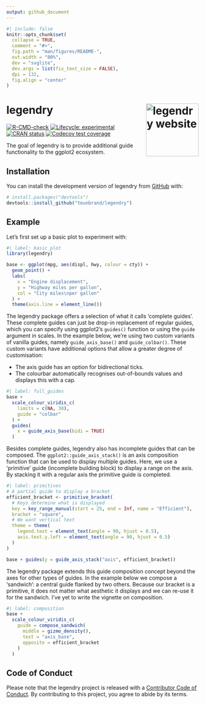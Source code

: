 ```yaml
---
output: github_document
---
```


<!-- README.md is generated from README.Rmd. Please edit that file -->

```r
#| include: false
knitr::opts_chunk$set(
  collapse = TRUE,
  comment = "#>",
  fig.path = "man/figures/README-",
  out.width = "80%",
  dev = "svglite",
  dev.args = list(fix_text_size = FALSE),
  dpi = 132,
  fig.align = "center"
)
```

# legendry <a href="https://teunbrand.github.io/legendry/"><img src="man/figures/logo.png" align="right" height="138" alt="legendry website" /></a>

<!-- badges: start -->
[![R-CMD-check](https://github.com/teunbrand/legendry/actions/workflows/R-CMD-check.yaml/badge.svg)](https://github.com/teunbrand/legendry/actions/workflows/R-CMD-check.yaml)
[![Lifecycle: experimental](https://img.shields.io/badge/lifecycle-experimental-orange.svg)](https://lifecycle.r-lib.org/articles/stages.html#experimental)
[![CRAN status](https://www.r-pkg.org/badges/version/legendry)](https://CRAN.R-project.org/package=legendry)
[![Codecov test coverage](https://codecov.io/gh/teunbrand/legendry/graph/badge.svg)](https://app.codecov.io/gh/teunbrand/legendry)
<!-- badges: end -->

The goal of legendry is to provide additional guide functionality to the ggplot2 ecosystem.

## Installation

You can install the development version of legendry from [GitHub](https://github.com/) with:

``` r
# install.packages("devtools")
devtools::install_github("teunbrand/legendry")
```

## Example

Let's first set up a basic plot to experiment with:

```r
#| label: basic_plot
library(legendry)

base <- ggplot(mpg, aes(displ, hwy, colour = cty)) +
  geom_point() +
  labs(
    x = "Engine displacement",
    y = "Highway miles per gallon",
    col = "City miles\nper gallon"
  ) +
  theme(axis.line = element_line())
```

The legendry package offers a selection of what it calls 'complete guides'. 
These complete guides can just be drop-in replacement of regular guides, which you can specify using ggplot2's `guides()` function or using the `guide` argument in scales.
In the example below, we're using two custom variants of vanilla guides, namely `guide_axis_base()` and `guide_colbar()`. These custom variants have additional options that allow a greater degree of customisation: 

* The axis guide has an option for bidirectional ticks.
* The colourbar automatically recognises out-of-bounds values and displays this with a cap.

```r
#| label: full_guides
base + 
  scale_colour_viridis_c(
    limits = c(NA, 30),
    guide = "colbar"
  ) +
  guides(
    x = guide_axis_base(bidi = TRUE)
  )
```

Besides complete guides, legendry also has incomplete guides that can be composed.
The `ggplot2::guide_axis_stack()` is an axis composition function that can be used to display multiple guides.
Here, we use a 'primitive' guide (incomplete building block) to display a range on the axis.
By stacking it with a regular axis the primitive guide is completed.

```r
#| label: primitives
# A partial guide to display a bracket
efficient_bracket <- primitive_bracket(
  # Keys determine what is displayed
  key = key_range_manual(start = 25, end = Inf, name = "Efficient"),
  bracket = "square",
  # We want vertical text
  theme = theme(
    legend.text = element_text(angle = 90, hjust = 0.5),
    axis.text.y.left = element_text(angle = 90, hjust = 0.5)
  )
)

base + guides(y = guide_axis_stack("axis", efficient_bracket))
```

The legendry package extends this guide composition concept beyond the axes for other types of guides.
In the example below we compose a 'sandwich': a central guide flanked by two others.
Because our bracket is a primitive, it does not matter what aesthetic it displays and we can re-use it for the sandwich.
I've yet to write the vignette on composition.

```r
#| label: composition
base + 
  scale_colour_viridis_c(
    guide = compose_sandwich(
      middle = gizmo_density(), 
      text = "axis_base",
      opposite = efficient_bracket
    )
  )
```

## Code of Conduct

Please note that the legendry project is released with a [Contributor Code of Conduct](https://teunbrand.github.io/legendry/CODE_OF_CONDUCT.html). By contributing to this project, you agree to abide by its terms.

